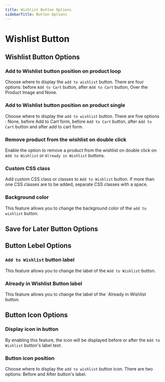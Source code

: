 ```yaml
---
title: Wishlist Button Options
sidebarTitle: Button Options
---
```


# Wishlist Button

## Wishlist Button Options

### Add to Wishlist button position on product loop

Choose where to display the `add to wishlist` button. There are four options: before `Add to Cart` button, after `Add to Cart` button, Over the Product Image and None.


### Add to Wishlist button position on product single

Choose where to display the `add to wishlist` button. There are five options : None, before Add to Cart form, before `Add to Cart` button, after `Add to Cart` button and after add to cart form.


### Remove product from the wishlist on double click

Enable the option to remove a product from the wishlist on double click on `Add to Wishlist` or `Already in Wishlist` buttons.


### Custom CSS class

Add custom CSS class or classes to `Add to Wishlist` button. If more than one CSS classes are to be added, separate CSS classes with a space.


### Background color

This feature allows you to change the background color of the `add to wishlist` button.



## Save for Later Button Options




## Button Lebel Options

### `Add to Wishlist` button label

This feature allows you to change the label of the `Add to Wishlist` button.

### Already in Wishlist Button label

This feature allows you to change the label of the `Already in Wishlist button.


## Button Icon Options


### Display icon in button

By enabling this feature, the icon will be displayed before or after the `Add to Wishlist` button's label text.


### Button icon position 

Choose where to display the `add to wishlist` button icon. There are two options: Before and After button's label.
